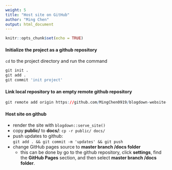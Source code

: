 ```yaml
---
weight: 5
title: "Host site on GitHub"
author: "Ming Chen"
output: html_document
---
```


<style>
pre code, pre, code {
  white-space: pre !important;
  overflow-x: scroll !important;
  word-break: keep-all !important;
  word-wrap: initial !important;
}
</style>

```r
knitr::opts_chunk$set(echo = TRUE)
```

#### Initialize the project as a github repository

`cd` to the project directory and run the command

```r
git init .
git add . 
git commit 'init project'
```

#### Link local repository to an empty remote github repository

```r
git remote add origin https://github.com/MingChen0919/blogdown-website-with-hugo-theme-learn.git
```

#### Host site on github

* render the site with `blogdown::serve_site()`
* copy **public/** to **docs/**: `cp -r public/ docs/`
* push updates to github: `git add . && git commit -m 'updates' && git push`
* change GitHub pages source to **master branch /docs folder**
    + this can be done by go to the github repository, click **settings**, find the **GitHub Pages** section, and then select **master branch /docs folder**.



